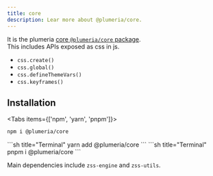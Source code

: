 ```yaml
---
title: core
description: Lear more about @plumeria/core.
---
```



It is the plumeria [core `@plumeria/core` package](https://www.npmjs.com/package/@plumeria/core).  
This includes APIs exposed as css in js.
- `css.create()`
- `css.global()`
- `css.defineThemeVars()`
- `css.keyframes()`

## Installation

<Tabs items={['npm',  'yarn', 'pnpm']}>
<Tab>
```sh title="Terminal"
npm i @plumeria/core
```
</Tab>
<Tab>
```sh title="Terminal"
yarn add @plumeria/core
```
</Tab>
<Tab>
```sh title="Terminal"
pnpm i @plumeria/core
```
</Tab>
</Tabs>

Main dependencies include <Link href="/docs/reference/engine">`zss-engine`</Link> and <Link href="/docs/reference/utils">`zss-utils`</Link>.

